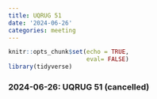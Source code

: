 ```yaml
---
title: UQRUG 51
date: '2024-06-26'
categories: meeting
---
```


```r
knitr::opts_chunk$set(echo = TRUE,
                      eval= FALSE)
library(tidyverse)

```

### 2024-06-26: UQRUG 51 (cancelled)
